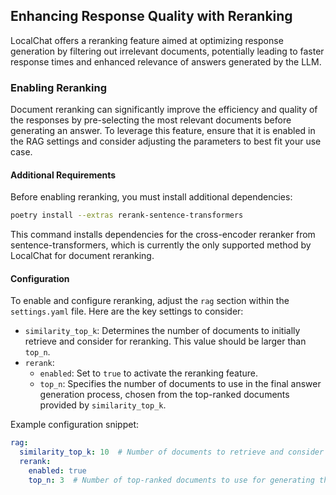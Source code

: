 ## Enhancing Response Quality with Reranking

LocalChat offers a reranking feature aimed at optimizing response generation by filtering out irrelevant documents, potentially leading to faster response times and enhanced relevance of answers generated by the LLM.

### Enabling Reranking

Document reranking can significantly improve the efficiency and quality of the responses by pre-selecting the most relevant documents before generating an answer. To leverage this feature, ensure that it is enabled in the RAG settings and consider adjusting the parameters to best fit your use case.

#### Additional Requirements

Before enabling reranking, you must install additional dependencies:

```bash
poetry install --extras rerank-sentence-transformers
```

This command installs dependencies for the cross-encoder reranker from sentence-transformers, which is currently the only supported method by LocalChat for document reranking.

#### Configuration

To enable and configure reranking, adjust the `rag` section within the `settings.yaml` file. Here are the key settings to consider:

- `similarity_top_k`: Determines the number of documents to initially retrieve and consider for reranking. This value should be larger than `top_n`.
- `rerank`:
  - `enabled`: Set to `true` to activate the reranking feature.
  - `top_n`: Specifies the number of documents to use in the final answer generation process, chosen from the top-ranked documents provided by `similarity_top_k`.

Example configuration snippet:

```yaml
rag:
  similarity_top_k: 10  # Number of documents to retrieve and consider for reranking
  rerank:
    enabled: true
    top_n: 3  # Number of top-ranked documents to use for generating the answer
```